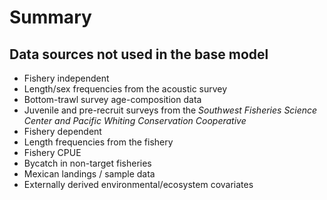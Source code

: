 # Summary
## Data sources not used in the base model
* Fishery independent
- Length/sex frequencies from the acoustic survey
- Bottom-trawl survey age-composition data
- Juvenile and pre-recruit surveys from the *Southwest Fisheries Science
Center and Pacific Whiting Conservation Cooperative*
* Fishery dependent
- Length frequencies from the fishery
- Fishery CPUE
- Bycatch in non-target fisheries
- Mexican landings / sample data
* Externally derived environmental/ecosystem covariates
